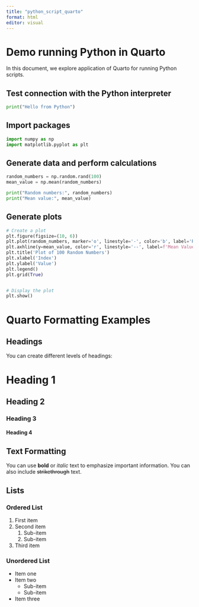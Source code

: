 ```yaml
---
title: "python_script_quarto"
format: html
editor: visual
---
```


# Demo running Python in Quarto

In this document, we explore application of Quarto for running Python scripts.

## Test connection with the Python interpreter

```python
print("Hello from Python")
```

## Import packages

```python
import numpy as np
import matplotlib.pyplot as plt

```

## Generate data and perform calculations

```python
random_numbers = np.random.rand(100)
mean_value = np.mean(random_numbers)

print("Random numbers:", random_numbers)
print("Mean value:", mean_value)

```

## Generate plots

```python
# Create a plot
plt.figure(figsize=(10, 6))
plt.plot(random_numbers, marker='o', linestyle='-', color='b', label='Random Numbers')
plt.axhline(y=mean_value, color='r', linestyle='--', label=f'Mean Value: {mean_value:.2f}')
plt.title('Plot of 100 Random Numbers')
plt.xlabel('Index')
plt.ylabel('Value')
plt.legend()
plt.grid(True)


# Display the plot
plt.show()

```

# Quarto Formatting Examples

## Headings

You can create different levels of headings:

# Heading 1

## Heading 2

### Heading 3

#### Heading 4

## Text Formatting

You can use **bold** or *italic* text to emphasize important information. You can also include ~~strikethrough~~ text.

## Lists

### Ordered List

1.  First item
2.  Second item
    1.  Sub-item
    2.  Sub-item
3.  Third item

### Unordered List

-   Item one
-   Item two
    -   Sub-item
    -   Sub-item
-   Item three
